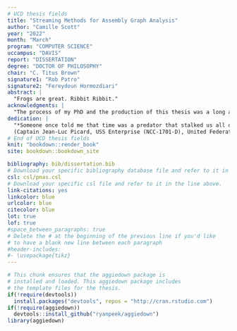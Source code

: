 ```yaml
---
# UCD thesis fields
title: "Streaming Methods for Assembly Graph Analysis"
author: "Camille Scott"
year: "2022"
month: "March"
program: "COMPUTER SCIENCE"
uccampus: "DAVIS"
report: "DISSERTATION"
degree: "DOCTOR OF PHILOSOPHY"
chair: "C. Titus Brown"
signature1: "Rob Patro"
signature2: "Fereydoun Hormozdiari"
abstract: |
  "Frogs are great. Ribbit Ribbit."
acknowledgments: |
  "The process of my PhD and the production of this thesis was a long a difficult process. During it all, I transitioned genders, moved across the country and changed institutions from Michigan State University to University of California Davis, met my partner and eventual wife, struggled through mental health problems, adopted a family of pets and found a network of close friends, and generally, built a life."
dedication: |
  "*Someone once told me that time was a predator that stalked us all our lives. But I rather believe than time is a companion who goes with us on the journey, and reminds us to cherish every moment because they'll never come again. What we leave behind is not as important how we lived... after all, Number One, we're only mortal.*"    
  (Captain Jean-Luc Picard, USS Enterprise (NCC-1701-D), United Federation of Planets)"
# End of UCD thesis fields
knit: "bookdown::render_book"
site: bookdown::bookdown_site

bibliography: bib/dissertation.bib
# Download your specific bibliography database file and refer to it in the line above.
csl: csl/pnas.csl
# Download your specific csl file and refer to it in the line above.
link-citations: yes
linkcolor: blue
urlcolor: blue
citecolor: blue
lot: true
lof: true
#space_between_paragraphs: true
# Delete the # at the beginning of the previous line if you'd like
# to have a blank new line between each paragraph
#header-includes:
#- \usepackage{tikz}
---
```


<!--
Above is the YAML (YAML Ain't Markup Language) header that includes a lot of metadata used to produce the document.  Be careful with spacing in this header!

If you'd like to include a comment that won't be produced in your resulting file enclose it in a block like this.
-->

<!--
If you receive a duplicate label error after knitting, make sure to delete the index.Rmd file and then knit again.
-->

```r
# This chunk ensures that the aggiedown package is
# installed and loaded. This aggiedown package includes
# the template files for the thesis.
if(!require(devtools))
  install.packages("devtools", repos = "http://cran.rstudio.com")
if(!require(aggiedown))
  devtools::install_github("ryanpeek/aggiedown")
library(aggiedown)
```

